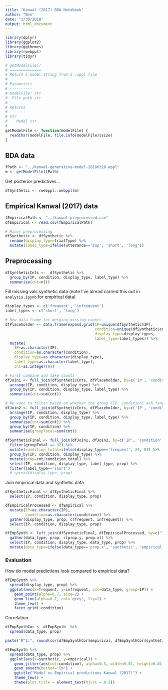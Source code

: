 ```yaml
---
title: "Kanwal (2017) BDA Notebook"
author: "Ben"
date: "3/30/2018"
output: html_document
---
```


```r
library(dplyr)
library(ggplot2)
library(ggthemes)
library(rwebppl)
library(tidyr)
```

```r
# getModelFile()
# ==============
# Return a model string from a .wppl file
#
# Parameters
# ----------
# modelFile: str
#  File path str
# 
# Returns
# -------
# str
#    Model str.
#
getModelFile <- function(modelFile) {
  readChar(modelFile, file.info(modelFile)$size)
}
```

## BDA data
```r
fPath <- "../kanwal-generative-model-20180328.wppl"
m <- getModelFile(fPath)
```

Get posterior predictives...
```r
dfSynthetic <- rwebppl::webppl(m)
```

## Empirical Kanwal (2017) data
```r
fEmpiricalPath <- "../kanwal-preprocessed.csv" 
dfEmpirical <- read.csv(fEmpiricalPath)
```

```r
# Minor preprocessing
dfSynthetic <- dfSynthetic %>%
  rename(display_type=trialType) %>%
  mutate(label_type=ifelse(utterance=='zop', 'short', 'long'))
```

## Preprocessing
```r
dfSyntheticCnts <-  dfSynthetic %>%
  group_by(IP, condition, display_type, label_type) %>%
  summarise(cnt=n())
```

Fill missing vals synthetic data (note I've alread carried this out in `analysis.ipynb` for empirical data)
```r
display_types <- c('frequent', 'infrequent')
label_types <- c('short', 'long')

# New data frame for merging missing counts
dfPlaceholder <- data.frame(expand.grid(IP=unique(dfSynthetic$IP),
                                        condition=unique(dfSynthetic$condition),
                                        display_type=display_types,
                                        label_type=label_types)) %>%
  mutate(
    IP=as.character(IP),
    condition=as.character(condition),
    display_type=as.character(display_type),
    label_type=as.character(label_type),
    cnt=as.integer(0))

# First combine and take counts
dfJoin1 <- full_join(dfSyntheticCnts, dfPlaceholder, by=c('IP', 'condition', 'display_type', 'label_type', 'cnt')) %>%
  arrange(IP, condition, display_type) %>%
  group_by(IP, condition, display_type, label_type) %>%
  summarise(cnt=sum(cnt))

# We want to filter based on whether the group (IP, condition) ash *any* counts, so get these IDs
dfJoin2 <- full_join(dfSyntheticCnts, dfPlaceholder, by=c('IP', 'condition', 'display_type', 'label_type', 'cnt')) %>%
  arrange(IP, condition, display_type) %>%
  group_by(IP, condition, display_type, label_type) %>%
  summarise(cnt=sum(cnt)) %>%
  group_by(IP, condition) %>%
  summarise(groupTotal=sum(cnt))

dfSyntheticFinal <- full_join(dfJoin1, dfJoin2, by=c('IP', 'condition')) %>%
  filter(groupTotal == 32) %>%
  mutate(condition_total=ifelse(display_type=='frequent', 24, 8)) %>%
  group_by(IP, condition, display_type) %>%
  mutate(prop=cnt/condition_total) %>%
  select(IP, condition, display_type, label_type, prop) %>%
  filter(label_type=='short')
  # spread(display_type, prop)
```

Join empirical data and synthetic data
```r
dfSyntheticFinal <- dfSyntheticFinal %>%
  select(IP, condition, display_type, prop)

dfEmpiricalProcessed <- dfEmpirical %>%
  mutate(IP=as.character(IP),
         condition=as.character(condition)) %>%
  gather(display_type, prop, c(frequent, infrequent)) %>%
  select(IP, condition, display_type, prop)

dfEmpSynth <- left_join(dfSyntheticFinal, dfEmpiricalProcessed, by=c("IP", "condition", "display_type")) %>%
  gather(data_type, prop, c(prop.y, prop.x)) %>%
  select(IP, condition, display_type, data_type, prop) %>%
  mutate(data_type=ifelse(data_type=='prop.x', 'synthetic', 'empirical'))
```

### Evaluation

How do model predictions look compared to empirical data?
```r
dfEmpSynth %>%
  spread(display_type, prop) %>%
  ggplot(aes(x=frequent, y=infrequent, col=data_type, group=IP)) +
    geom_point(alpha=0.7, size=2) +
    geom_line(alpha=0.7, col='grey', lty=2) +
    theme_few() +
    facet_grid(~condition)
```

Correlation
```r
dfEmpSynthCor <- dfEmpSynth  %>%
  spread(data_type, prop)

paste("R^2:", round(cor(dfEmpSynthCor$empirical, dfEmpSynthCor$synthetic)^2, 3))
```

```r
dfEmpSynth %>%
  spread(data_type, prop) %>%
  ggplot(aes(x=synthetic, y=empirical)) +
    geom_jitter(aes(col=condition), alpha=0.5, width=0.01, height=0.01, size=2) +
    geom_smooth(method='lm') +
    ggtitle("Model vs Empirical predictions Kanwal (2017)") +
    theme_few() +
    theme(plot.title = element_text(hjust = 0.5))
```

